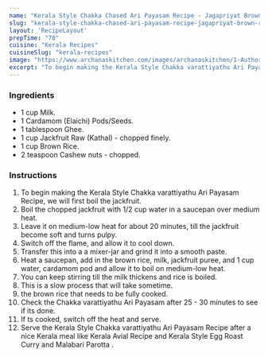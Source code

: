 ---
name: "Kerala Style Chakka Chased Ari Payasam Recipe - Jagapriyat Brown Rice Kahir"
slug: "kerala-style-chakka-chased-ari-payasam-recipe-jagapriyat-brown-rice-kahir"
layout: 'RecipeLayout'
prepTime: "70"
cuisine: "Kerala Recipes"
cuisineSlug: "kerala-recipes"
image: "https://www.archanaskitchen.com/images/archanaskitchen/1-Author/sibyl_sunitha/Kerala_Style_Chakka_varattiyathuAri_Payasam_Recipe_Jackfruit_Brown_Rice_KheerPudding_Recipe_.jpg"
excerpt: "To begin making the Kerala Style Chakka varattiyathu Ari Payasam Recipe, we will first boil the jackfruit"
---

### Ingredients

- 1 cup Milk.
- 1 Cardamom (Elaichi) Pods/Seeds.
- 1 tablespoon Ghee.
- 1 cup Jackfruit Raw (Kathal) - chopped finely.
- 1 cup Brown Rice.
- 2 teaspoon Cashew nuts - chopped.

### Instructions

1. To begin making the Kerala Style Chakka varattiyathu Ari Payasam Recipe, we will first boil the jackfruit.
1. Boil the chopped jackfruit with 1/2 cup water in a saucepan over medium heat.
1. Leave it on medium-low heat for about 20 minutes, till the jackfruit become soft and turns pulpy.
1. Switch off the flame, and allow it to cool down.
1. Transfer this into a a mixer-jar and grind it into a smooth paste.
1. Heat a saucepan, add in the brown rice, milk, jackfruit puree, and 1 cup water, cardamom pod and allow it to boil on medium-low heat.
1. You can keep stirring till the milk thickens and rice is boiled.
1. This is a slow process that will take sometime.
1. the brown rice that needs to be fully cooked.
1. Check the Chakka varattiyathu Ari Payasam after 25 - 30 minutes to see if its done.
1. If ts cooked, switch off the heat and serve.
1. Serve the Kerala Style Chakka varattiyathu Ari Payasam Recipe after a nice Kerala meal like Kerala Avial Recipe and Kerala Style Egg Roast Curry and Malabari Parotta .
